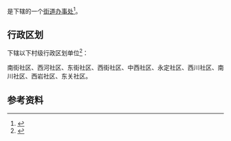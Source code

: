{{中国乡级行政区|62/11/02/002/000}}

'''{{PAGENAMEBASE}}'''是{{PRC admin/fullname|62/11/02/002/000|3}}下辖的一个[[街道办事处|街道办事处]]<ref>{{PRC admin/ref sgc|{{PRC admin/parent|62/11/02/002/000}}}}</ref>。

== 行政区划 ==
{{PAGENAMEBASE}}下辖以下村级行政区划单位<ref>{{PRC admin/ref sgc|62/11/02/002/000}}</ref>：

南街社区、西河社区、东街社区、西街社区、中西社区、永定社区、西川社区、南川社区、西岩社区、东关社区。

== 参考资料 ==
{{reflist}}

{{甘肃行政区划小作品}}
{{PRC admin/navcat|62/11/02/002/000}}